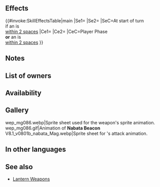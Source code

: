 {{Weapon Infobox
|tagid=SID_ナバタの燭台
|intID=3972
|exclusive=0
|weaponType=Red Tome
|cost=200
|might=8
|range=2
|effect=At start of turn, if unit is within 2 spaces of an ally, grants "unit cannot be slowed by terrain (does not apply to impassable terrain)" and 【Desperation】to unit for 1 turn. If unit initiates combat or is within 2 spaces of an ally, grants Atk/Spd/Def/Res+4 to unit during combat and deals damage = 10% of unit's Atk (excluding area-of-effect Specials).<br><br>【Desperation】<br>Grants the following effect for 1 turn: "If unit initiates combat, unit can make a follow-up attack before foe can counterattack."
|required=Elfire;Ruin
|next=Nabata Beacon+
|promotionRarity=5
|promotionTier=1
|properties=
}}
==Effects==
{{#invoke:SkillEffectsTable|main
|Se1={{SEt|Traverse Terrain}}
|Se2={{SEt|Desperation}}
|SeC=At start of turn<br>if an {{Tgt|Ally}} is<br>[[within 2 spaces]]
|Ce1={{Eft|Temporary buffs|Atk/Spd/Def/Res|4}}
|Ce2={{Eft|Damage Boost|10% of {{Tgt|Unit}}'s Atk}}
|CeC=Player Phase<br>'''or''' an {{Tgt|Ally}} is<br>[[within 2 spaces]]
}}
==Notes==
{{Traverse Terrain}}
{{Desperation}}
{{IfUnitInitiates}}
{{Temporary buffs}}
{{AtkDamageBoost}}
==List of owners==
{{Skill Hero List}}
==Availability==
{{PassiveFocusList}}
{{PassiveDistributionList}}
{{PassiveCombatManualList}}
==Gallery==
<gallery>
wep_mg086.webp|Sprite sheet used for the weapon's sprite animation.
wep_mg086.gif|Animation of '''Nabata Beacon'''
V8.1_v0801b_nabata_Mag.webp|Sprite sheet for {{PAGENAME}}'s attack animation.
</gallery>
==In other languages==
{{OtherLanguages
|japanese=ナバタの燭台
|german=Nabata-Fackel
|spanishEU=Llama Nabata
|spanishLA=Brasero Nabata
|french=Torche Nabata
|italian=Torcia di Nabata
|chineseTW=納巴塔的燭台
|portuguese=Farol de Nabata
}}
==See also==
{{See also skills|cond=(Description LIKE '%"unit cannot be slowed by terrain%' OR Description LIKE '%【Desperation】%')  AND Exclusive='1' AND Name NOT LIKE '%r%lantern+'}}
* [[Skill families/Weapons#Lantern|Lantern Weapons]]
{{Weapons Navbox}}